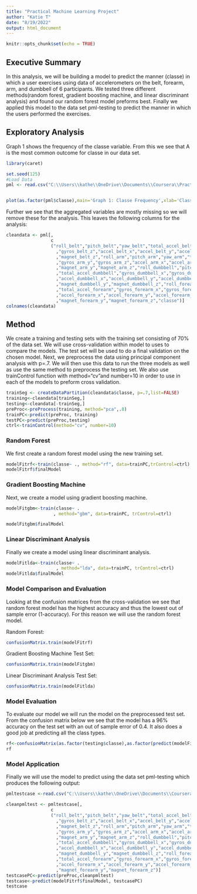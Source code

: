 ---
title: "Practical Machine Learning Project"
author: "Katie T"
date: "8/19/2022"
output: html_document
---

```{r setup, include=FALSE}
knitr::opts_chunk$set(echo = TRUE)
```

## Executive Summary
In this analysis, we will be building a model to predict the manner (classe) in which a user exercises using data of accelerometers on the belt, forearm, arm, and dumbbell of 6 participants. We tested three different methods(random forest, gradient boosting machine, and linear discriminant analysis) and found our random forest model preforms best. Finally we applied this model to the data set pml-testing to predict the manner in which the users performed the exercises.

## Exploratory Analysis

Graph 1 shows the frequency of the classe variable. From this we see that A is the most common outcome for classe in our data set. 

```{r include=FALSE}

library(caret)
```

```{r echo=FALSE}
set.seed(125)
#Load Data
pml <- read.csv("C:\\Users\\kathe\\OneDrive\\Documents\\Coursera\\Practical_Machine_Learning\\Project\\pml-training.csv")


plot(as.factor(pml$classe),main='Graph 1: Classe Frequency',xlab='Classe',ylab='Frequency' )
```

Further we see that the aggregated variables are mostly missing so we will remove these for the analysis. This leaves the following columns for the analysis:
```{r echo=FALSE}


cleandata <- pml[,
                 c
                 ("roll_belt","pitch_belt","yaw_belt","total_accel_belt","gyros_belt_x","gyros_belt_y"
                   ,"gyros_belt_z","accel_belt_x","accel_belt_y","accel_belt_z","magnet_belt_x","magnet_belt_y"
                   ,"magnet_belt_z","roll_arm","pitch_arm","yaw_arm","total_accel_arm","gyros_arm_x"
                   ,"gyros_arm_y","gyros_arm_z","accel_arm_x","accel_arm_y","accel_arm_z","magnet_arm_x"
                   ,"magnet_arm_y","magnet_arm_z","roll_dumbbell","pitch_dumbbell","yaw_dumbbell"
                   ,"total_accel_dumbbell","gyros_dumbbell_x","gyros_dumbbell_y","gyros_dumbbell_z"
                   ,"accel_dumbbell_x","accel_dumbbell_y","accel_dumbbell_z","magnet_dumbbell_x"
                   ,"magnet_dumbbell_y","magnet_dumbbell_z","roll_forearm","pitch_forearm","yaw_forearm"
                   ,"total_accel_forearm","gyros_forearm_x","gyros_forearm_y","gyros_forearm_z"
                   ,"accel_forearm_x","accel_forearm_y","accel_forearm_z","magnet_forearm_x"
                   ,"magnet_forearm_y","magnet_forearm_z","classe")]
colnames(cleandata)

```
## Method 

We create a training and testing sets with the training set consisting of 70% of the data set. We will use cross-validation within model to uses to compare the models. The test set will be used to do a final validation on the chosen model. Next, we preprocess the data using principal component analysis with p=.7. We will then use this data to run the three models as well as use the same method to preprocess the testing set. We  also use trainControl function with method="cv"and number=10 in order to use in each of the models to preform cross validation.
```{r echo=FALSE}
trainSeg <- createDataPartition(cleandata$classe, p=.7,list=FALSE)
training<-cleandata[trainSeg,]
testing<-cleandata[-trainSeg,]
preProc<-preProcess(training, method="pca",.8)
trainPC<-predict(preProc, training)
testPC<-predict(preProc,testing)
ctrl<-trainControl(method="cv", number=10)
```


### Random Forest

We first create a random forest model using the new training set. 

```{r echo=FALSE}
modelFitrf<-train(classe~ ., method="rf", data=trainPC,trControl=ctrl)
modelFitrf$finalModel

```
### Gradient Boosting Machine

Next, we create a model using gradient boosting machine. 
```{r include=FALSE}
modelFitgbm<-train(classe~ .
                  , method="gbm", data=trainPC, trControl=ctrl)
```
```{r echo=FALSE}
modelFitgbm$finalModel

```
### Linear Discriminant Analysis
Finally we create a model using linear discriminant analysis.
```{r echo=FALSE}
modelFitlda<-train(classe~ .
                   , method="lda", data=trainPC, trControl=ctrl)
modelFitlda$finalModel

```
### Model Comparison and Evaluation

Looking at the confusion matrices from the cross-validation we see that random forest model has the highest accuracy and
thus the lowest out of sample error (1-accuracy). For this reason we will use the random forest model.

Random Forest:
```{r echo=FALSE}
confusionMatrix.train(modelFitrf)
```
Gradient Boosting Machine Test Set:
```{r echo=FALSE}
confusionMatrix.train(modelFitgbm)
```
Linear Discriminant Analysis Test Set:
```{r echo=FALSE}
confusionMatrix.train(modelFitlda)
```

### Model Evaluation

To evaluate our model we will run the model on the preprocessed test set. From the confusion matrix below we see that the model has a 96% accuracy on the test set with an out of sample error of 0.4. It also does a good job at predicting all the class types.
```{r echo=FALSE}
rf<-confusionMatrix(as.factor(testing$classe),as.factor(predict(modelFitrf$finalModel, testPC)))
rf
```

### Model Application 
Finally we will use the model to predict using the data set pml-testing which produces the following output:
```{r echo=FALSE}
pmltestcase <-read.csv("C:\\Users\\kathe\\OneDrive\\Documents\\Coursera\\Practical_Machine_Learning\\Project\\pml-testing.csv")

cleanpmltest <- pmltestcase[,
                 c
                 ("roll_belt","pitch_belt","yaw_belt","total_accel_belt","gyros_belt_x","gyros_belt_y"
                   ,"gyros_belt_z","accel_belt_x","accel_belt_y","accel_belt_z","magnet_belt_x","magnet_belt_y"
                   ,"magnet_belt_z","roll_arm","pitch_arm","yaw_arm","total_accel_arm","gyros_arm_x"
                   ,"gyros_arm_y","gyros_arm_z","accel_arm_x","accel_arm_y","accel_arm_z","magnet_arm_x"
                   ,"magnet_arm_y","magnet_arm_z","roll_dumbbell","pitch_dumbbell","yaw_dumbbell"
                   ,"total_accel_dumbbell","gyros_dumbbell_x","gyros_dumbbell_y","gyros_dumbbell_z"
                   ,"accel_dumbbell_x","accel_dumbbell_y","accel_dumbbell_z","magnet_dumbbell_x"
                   ,"magnet_dumbbell_y","magnet_dumbbell_z","roll_forearm","pitch_forearm","yaw_forearm"
                   ,"total_accel_forearm","gyros_forearm_x","gyros_forearm_y","gyros_forearm_z"
                   ,"accel_forearm_x","accel_forearm_y","accel_forearm_z","magnet_forearm_x"
                   ,"magnet_forearm_y","magnet_forearm_z")]
testcasePC<-predict(preProc,cleanpmltest)
testcase<-predict(modelFitrf$finalModel, testcasePC)
testcase
```
 
